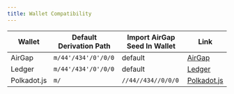 ```yaml
---
title: Wallet Compatibility
---
```



<WalletCompatibilityIntro />

| Wallet      | Default Derivation Path | Import AirGap Seed In Wallet | Link                                         |
| ----------- | ----------------------- | ---------------------------- | -------------------------------------------- |
| AirGap      | `m/44'/434'/0'/0/0`     | default                      | [AirGap](https://airgap.it)                  |
| Ledger      | `m/44'/434'/0'/0/0`     | default                      | [Ledger](https://www.ledger.com/)            |
| Polkadot.js | `m/`                    | `//44//434//0/0/0`           | [Polkadot.js](https://polkadot.js.org/apps/) |
